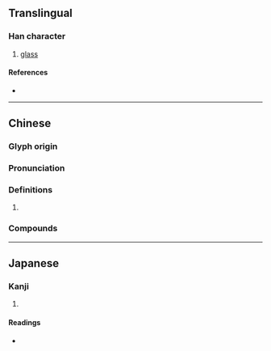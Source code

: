{{character info}}
==Translingual==

===Han character===
{{Han char|rn=96|rad=玉|as=15|sn=19|four=|canj=MGHHE|ids=⿰𤣩黎}}

# [[glass]]

====References====
* {{Han ref|kx=0744.320|dkj=21324|dj=1153.140|hdz=21145.030|uh=74C8|ud=29896}}

----

==Chinese==
{{zh-forms|s=璃}}

===Glyph origin===
{{Han etym}}

===Pronunciation===
{{zh-pron
|m=lí
|c=lei4
|mc=y
|oc=y
|cat=n
}}

===Definitions===
{{zh-hanzi}}

# {{zh-alt-form|璃}}

===Compounds===
{{zh-der|玻瓈}}

----

==Japanese==

===Kanji===
{{ja-kanji|grade=|rs=玉15}}

# {{rfdef|ja|sort=玉15}}

====Readings====
* {{ja-readings|on=[[れい]] (rei), [[らい]] (rai), [[り]] (ri)|kun=|nanori=}}